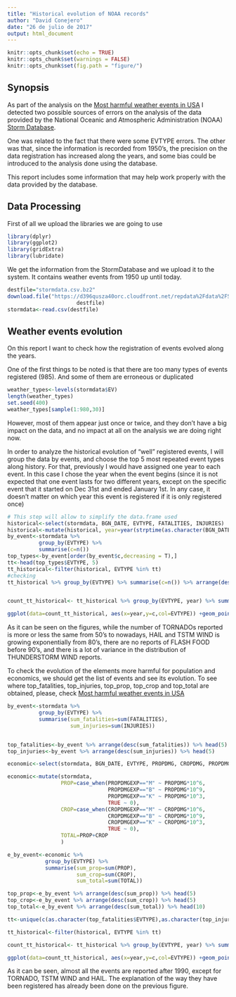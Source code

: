 ```yaml
---
title: "Historical evolution of NOAA records"
author: "David Conejero"
date: "26 de julio de 2017"
output: html_document
---
```


```r
knitr::opts_chunk$set(echo = TRUE)
knitr::opts_chunk$set(warnings = FALSE)
knitr::opts_chunk$set(fig.path = "figure/")
```

## Synopsis

As part of the analysis on the [Most harmful weather events in USA][2] I detected
two possible sources of errors on the analysis of the data provided by the National Oceanic 
and Atmospheric Administration (NOAA) [Storm Database][1].

One was related to the fact that there were some EVTYPE errors.
The other was that, since the information is recorded from 1950's, the precision
on the data registration has increased along the years, and some bias could be introduced
to the analysis done using the database.

This report includes some information that may help work properly with the data provided by the database.

## Data Processing

First of all we upload the libraries we are going to use

```r
library(dplyr)
library(ggplot2)
library(gridExtra)
library(lubridate)
```

We get the information from the StormDatabase and we upload it to the system. It 
contains weather events from 1950 up until today.

```r
destfile="stormdata.csv.bz2"
download.file("https://d396qusza40orc.cloudfront.net/repdata%2Fdata%2FStormData.csv.bz2",
                      destfile)
stormdata<-read.csv(destfile)
```


## Weather events evolution

On this report I want to check how the registration of events evolved along the years.

One of the first things to be noted is that there are too many types of events 
registered (985). And some of them are erroneous or duplicated

```r
weather_types<-levels(stormdata$EV)
length(weather_types)
set.seed(400)
weather_types[sample(1:980,30)]
```

However, most of them appear just once or twice, and they don't have a big impact
on the data, and no impact at all on the analysis we are doing right now.

In order to analyze the historical evolution of "well" registered events, I will
group the data by events, and choose the top 5 most repeated event types along history.
For that, previously I would have assigned one year to each event. In this case
I chose the year when the event begins (since it is not expected that one event lasts
for two different years, except on the specific event that it started on Dec 31st and
ended January 1st. In any case, it doesn't matter on which year this event is registered
if it is only registered once)

```r
# This step will allow to simplify the data.frame used
historical<-select(stormdata, BGN_DATE, EVTYPE, FATALITIES, INJURIES)
historical<-mutate(historical, year=year(strptime(as.character(BGN_DATE),"%m/%d/%Y %H:%M:%S")))
by_event<-stormdata %>% 
          group_by(EVTYPE) %>% 
          summarise(c=n())
top_types<-by_event[order(by_event$c,decreasing = T),]
tt<-head(top_types$EVTYPE, 5)
tt_historical<-filter(historical, EVTYPE %in% tt)
#checking
tt_historical %>% group_by(EVTYPE) %>% summarise(c=n()) %>% arrange(desc(c))


count_tt_historical<- tt_historical %>% group_by(EVTYPE, year) %>% summarise(c=n())

ggplot(data=count_tt_historical, aes(x=year,y=c,col=EVTYPE)) +geom_point()
```

As it can be seen on the figures, while the number of TORNADOs reported is more 
or less the same from 50's to nowadays, HAIL and TSTM WIND is growing exponentially
from 80's, there are no reports of FLASH FOOD before 90's, and there is a lot of
variance in the distribution of THUNDERSTORM WIND reports.

To check the evolution of the elements more harmful for population and economics,
we should get the list of events and see its evolution. To see where top_fatalities,
top_injuries, top_prop, top_crop and top_total are obtained, please, check [Most harmful weather events in USA][2]

```r

by_event<-stormdata %>% 
          group_by(EVTYPE) %>% 
          summarise(sum_fatalities=sum(FATALITIES), 
                    sum_injuries=sum(INJURIES))


top_fatalities<-by_event %>% arrange(desc(sum_fatalities)) %>% head(5)
top_injuries<-by_event %>% arrange(desc(sum_injuries)) %>% head(5)

economic<-select(stormdata, BGN_DATE, EVTYPE, PROPDMG, CROPDMG, PROPDMGEXP, CROPDMGEXP)

economic<-mutate(stormdata, 
                 PROP=case_when(PROPDMGEXP=="M" ~ PROPDMG*10^6, 
                                PROPDMGEXP=="B" ~ PROPDMG*10^9, 
                                PROPDMGEXP=="K" ~ PROPDMG*10^3, 
                                TRUE ~ 0),
                 CROP=case_when(CROPDMGEXP=="M" ~ CROPDMG*10^6, 
                                CROPDMGEXP=="B" ~ CROPDMG*10^9, 
                                CROPDMGEXP=="K" ~ CROPDMG*10^3, 
                                TRUE ~ 0),
                 TOTAL=PROP+CROP
                 )

e_by_event<-economic %>% 
            group_by(EVTYPE) %>% 
            summarise(sum_prop=sum(PROP), 
                      sum_crop=sum(CROP),
                      sum_total=sum(TOTAL))

top_prop<-e_by_event %>% arrange(desc(sum_prop)) %>% head(5)
top_crop<-e_by_event %>% arrange(desc(sum_crop)) %>% head(5)
top_total<-e_by_event %>% arrange(desc(sum_total)) %>% head(10)

tt<-unique(c(as.character(top_fatalities$EVTYPE),as.character(top_injuries$EVTYPE),as.character(top_prop$EVTYPE),as.character(top_crop$EVTYPE),as.character(top_total$EVTYPE)))

tt_historical<-filter(historical, EVTYPE %in% tt)

count_tt_historical<- tt_historical %>% group_by(EVTYPE, year) %>% summarise(c=n())

ggplot(data=count_tt_historical, aes(x=year,y=c,col=EVTYPE)) +geom_point()
```

As it can be seen, almost all the events are reported after 1990, except for TORNADO,
TSTM WIND and HAIL. The explanation of the way they have been registered has already been done on the previous figure.

[1]: https://d396qusza40orc.cloudfront.net/repdata%2Fpeer2_doc%2FNCDC%20Storm%20Events-FAQ%20Page.pdf 
[2]: https://rpubs.com/aldacon/reproducible-research-2

